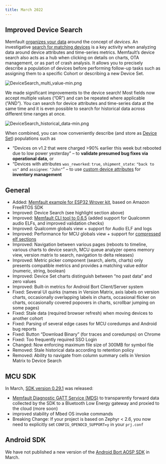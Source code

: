 ```yaml
---
title: March 2022
---
```


## Improved Device Search

Memfault
[organizes your data](https://docs.memfault.com/docs/platform/projects-and-fleets#organizing-devices-within-a-project)
around the concept of _devices_. An investigative
[search for matching devices](https://docs.memfault.com/docs/platform/metrics#searching-devices-by-attributes-and-timeseries)
is a key activity when analyzing data around device attributes and time-series
metrics. Memfault’s device search also acts as a hub when clicking on details on
charts, OTA management, or as part of crash analysis. It allows you to precisely
describe a population of devices before performing follow-up tasks such as
assigning them to a specific Cohort or describing a new Device Set.

![DeviceSearch_multi_value-min.png](/img/blog/2022-03-31-DeviceSearch_multi_value-min.png)

We made significant improvements to the device search! Most fields now accept
multiple values (”OR”) and can be repeated where applicable (”AND”). You can
search for device attributes and time-series data at the same time and it is
even possible to search for historical data across different time ranges at
once.

![DeviceSearch_historical_data-min.png](/img/blog/2022-03-31-DeviceSearch_historical_data-min.png)

When combined, you can now conveniently describe (and store as
[Device Set](https://docs.memfault.com/docs/platform/projects-and-fleets#device-sets))
populations such as

- “Devices on v1.2 that were charged >90% earlier this week but rebooted due to
  low power yesterday” – to **validate presumed bug fixes via operational
  data**, or
- “Devices with attributes `was_reworked`: `true`, `shipment_state`:
  `"back to us"` and `assignee`: `"John"`” – to use
  [custom device attributes](https://docs.memfault.com/docs/platform/metrics#attributes)
  for **inventory management**

<!-- truncate -->

## General

- Added:
  [Memfault example for ESP32 Wrover kit](https://github.com/memfault/amazon-freertos-esp32-example),
  based on Amazon FreeRTOS SDK
- Improved: Device Search (see highlight section above)
- Improved:
  [Memfault CLI tool to 0.6.5](https://pypi.org/project/memfault-cli/#history)
  (added support for Qualcomm audio ELFs, and improved validation checks)
- Improved: Qualcomm globals view + support for Audio ELF and logs
- Improved: Performance for MCU globals view + support for
  [compressed elf sections](https://interrupt.memfault.com/blog/dealing-with-large-symbol-files)
- Improved: Navigation between various pages (reboots to timeline, various
  charts to device search, MCU queue analyzer opens memory view, version matrix
  to search, navigation to delta releases)
- Improved: Metric picker component (search, alerts, charts) only presents
  compatible metrics and provides a matching value editor (numeric, string,
  boolean)
- Improved: Device Set charts distinguish between “no past data” and zero values
- Improved: Built-in metrics for Android Bort Client/Server system
- Fixed: Several UI quirks (names in Version Matrix, axis labels on version
  charts, occasionally overlapping labels in charts, occasional flicker on
  charts, occasionally covered popovers in charts, scrollbar jumping on some
  pages)
- Fixed: Stale data (required browser refresh) when moving devices to another
  cohort
- Fixed: Parsing of several edge cases for MCU coredumps and Android bug reports
- Fixed: Button “Download Binary” (for traces and coredumps) on Chrome
- Fixed: Too frequently required SSO Login
- Changed: Now enforcing maximum file size of 300MB for symbol file
- Removed: Stale historical data according to retention policy
- Removed: Ability to navigate from column summary cells in Version Matrix to
  Device Search

## MCU SDK

In March,
[SDK version 0.29.1](https://github.com/memfault/memfault-firmware-sdk/blob/master/CHANGES.md#changes-between-memfault-sdk-0291-and-sdk-0290---mar-16-2022)
was released:

- [Memfault Diagnostic GATT Service (MDS)](https://github.com/memfault/memfault-firmware-sdk/blob/master/ports/include/memfault/ports/ble/mds.h)
  to transparently forward data collected by the SDK to a Bluetooth Low Energy
  gateway and proxied to the cloud (more soon)
- improved stability of Mbed OS invoke commands
- Breaking Change: If your project is based on Zephyr < 2.6, you now need to
  explicitly set `CONFIG_OPENOCD_SUPPORT=y` in your `prj.conf`

## Android SDK

We have not published a new version of the
[Android Bort AOSP SDK](https://github.com/memfault/bort) in March.
